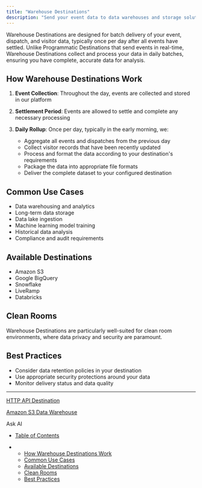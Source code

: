 ```yaml
---
title: "Warehouse Destinations"
description: "Send your event data to data warehouses and storage solutions in daily batches"
---
```


Warehouse Destinations are designed for batch delivery of your event, dispatch, and visitor data, typically once per day after all events have settled. Unlike Programmatic Destinations that send events in real-time, Warehouse Destinations collect and process your data in daily batches, ensuring you have complete, accurate data for analysis.

## How Warehouse Destinations Work

1. **Event Collection**: Throughout the day, events are collected and stored in our platform

2. **Settlement Period**: Events are allowed to settle and complete any necessary processing

3. **Daily Rollup**: Once per day, typically in the early morning, we:

   * Aggregate all events and dispatches from the previous day
   * Collect visitor records that have been recently updated
   * Process and format the data according to your destination's requirements
   * Package the data into appropriate file formats
   * Deliver the complete dataset to your configured destination

## Common Use Cases

* Data warehousing and analytics
* Long-term data storage
* Data lake ingestion
* Machine learning model training
* Historical data analysis
* Compliance and audit requirements

## Available Destinations

* Amazon S3
* Google BigQuery
* Snowflake
* LiveRamp
* Databricks

## Clean Rooms

Warehouse Destinations are particularly well-suited for clean room environments, where data privacy and security are paramount.

## Best Practices

* Consider data retention policies in your destination
* Use appropriate security protections around your data
* Monitor delivery status and data quality

***

[HTTP API Destination](/docs/http-destination)

[Amazon S3 Data Warehouse](/docs/s3-data-warehouse)

Ask AI

* [Table of Contents](#)

* * [How Warehouse Destinations Work](#how-warehouse-destinations-work)
  * [Common Use Cases](#common-use-cases)
  * [Available Destinations](#available-destinations)
  * [Clean Rooms](#clean-rooms)
  * [Best Practices](#best-practices)
